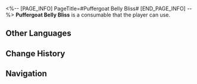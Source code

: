 <%-- [PAGE_INFO]
PageTitle=#Puffergoat Belly Bliss#
[END_PAGE_INFO] --%>
{{Consumable Infobox
|id          = 408414
|image       = Item Puffergoat Belly Bliss.png{{subst:void|<!--$UPLOAD:<<SpriteOutput/ItemFigures/408414.png>-<Item Puffergoat Belly Bliss.png>-<Consumable Icons>>-->}}
|type        = Defense Consumables
|rarity      = 2
|effect      = Upon use, increases Max HP of all allies by 20% for the next battle.
|description = A high-quality yogurt made with specially selected probiotics and fermented for more than 300 years. It helps to cure the ills of the stomach, tastes splendid, and there are rumors that the Xianzhou's Immersia playwrights are its biggest users.
|effectType  = 
|effectType2 = 
|effectType3 = 
|recipe      = 
|source1     = [[Longevity Hall]]
|source2     = 
|source3     = 
}}
{{Description|''"Huh, so this is the stuff that the playwrights spend their time eating. I wonder if their storylines are as sweet as the flavor of this yogurt?"''}}
'''Puffergoat Belly Bliss''' is a consumable that the player can use.

==Other Languages==
{{Other Languages
|en   = Puffergoat Belly Bliss
|zhs  = 浮羊和胃汤
|zht  = 浮羊養胃湯
|ja   = 浮羊和胃湯
|ko   = 양유 요구르트
|es   = Sopa de floticabra para calmar el estómago
|fr   = Régal de chèvre-globe
|ru   = Молочное утешение для живота
|th   = Puffergoat Belly Bliss
|vi   = Canh Vi Sinh Phù Dương
|de   = Pufferziegen-Suppe
|id   = Puffergoat Belly Bliss
|pt   = Cabra-Balão Estômago-Feliz
}}

==Change History==
{{Change History|1.5}}

==Navigation==
{{Consumable Navbox}}